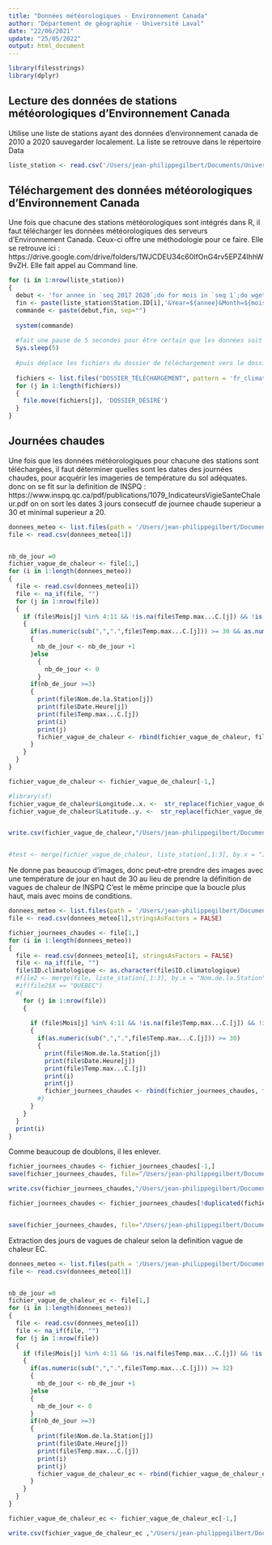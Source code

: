 ```yaml
---
title: "Données météorologiques - Environnement Canada"
author: "Département de géographie - Université Laval"
date: "22/06/2021"
update: "25/05/2022"
output: html_document
---
```


```r
library(filesstrings)
library(dplyr)
```

## Lecture des données de stations météorologiques d'Environnement Canada
Utilise une liste de stations ayant des données d'environnement canada de 2010 a 2020 sauvegarder localement. La liste se retrouve dans le répertoire Data

```r
liste_station <- read.csv('/Users/jean-philippegilbert/Documents/Université Laval/Cartographie vulnérabilité vagues de chaleur accamblante - General/Data/Donnees_meteo/Station Inventory EN_modif_2.csv')
```

## Téléchargement des données météorologiques d'Environnement Canada
Une fois que chacune des stations météorologiques sont intégrés dans R, il faut télécharger les données météorologiques des serveurs d'Environnement Canada. Ceux-ci offre une méthodologie pour ce faire. Elle se retrouve ici : https://drive.google.com/drive/folders/1WJCDEU34c60IfOnG4rv5EPZ4IhhW9vZH. Elle fait appel au Command line.


```r
for (i in 1:nrow(liste_station))
{
  debut <- 'for annee in `seq 2017 2020`;do for mois in `seq 1`;do wget --content-disposition "https://climat.meteo.gc.ca/climate_data/bulk_data_f.html?format=csv&stationID='
  fin <- paste(liste_station$Station.ID[i],'&Year=${annee}&Month=${mois}&Day=14&timeframe=2&submit=++T%C3%A9l%C3%A9charger+% D%0Ades+donn%C3%A9es" ;done;done', sep = "")
  commande <- paste(debut,fin, sep="")
 
  system(commande)
  
  #fait une pause de 5 secondes pour être certain que les données soit toutes téléchargées
  Sys.sleep(5)
  
  #puis déplace les fichiers du dossier de téléchargement vers le dossier désiré.
  
  fichiers <- list.files("DOSSIER_TÉLÉCHARGEMENT", pattern = 'fr_climat', full.names = TRUE)
  for (j in 1:length(fichiers))
  {
    file.move(fichiers[j], 'DOSSIER_DÉSIRÉ')     
  }
}
```

## Journées chaudes
Une fois que les données météorologiques pour chacune des stations sont téléchargées, il faut déterminer quelles sont les dates des journées chaudes, pour acquérir les imageries de température du sol adéquates.
donc on se fit sur la definition de INSPQ : https://www.inspq.qc.ca/pdf/publications/1079_IndicateursVigieSanteChaleur.pdf
on on sort les dates 3 jours consecutf de journee chaude superieur a 30 et minimal superieur a 20.

```r

donnees_meteo <- list.files(path = '/Users/jean-philippegilbert/Documents/Université Laval/Cartographie vulnérabilité vagues de chaleur accamblante - General/Data/Donnees_meteo/Donnees_2010_2020/', full.names = TRUE)
file <- read.csv(donnees_meteo[1]) 


nb_de_jour =0
fichier_vague_de_chaleur <- file[1,]
for (i in 1:length(donnees_meteo))
{
  file <- read.csv(donnees_meteo[i])
  file <- na_if(file, "")
  for (j in 1:nrow(file))
  {
    if (file$Mois[j] %in% 4:11 && !is.na(file$Temp.max...C.[j]) && !is.na(file$Temp.min...C.[j]))
    {
      if(as.numeric(sub(",",".",file$Temp.max...C.[j])) >= 30 && as.numeric(sub(",",".",file$Temp.min...C.[j])) >= 20)
      {
        nb_de_jour <- nb_de_jour +1
      }else
        {
          nb_de_jour <- 0
        }
      if(nb_de_jour >=3)
      {
        print(file$Nom.de.la.Station[j])
        print(file$Date.Heure[j])
        print(file$Temp.max...C.[j])
        print(i)
        print(j)
        fichier_vague_de_chaleur <- rbind(fichier_vague_de_chaleur, file[j,])
      }
    }
  }
}

fichier_vague_de_chaleur <- fichier_vague_de_chaleur[-1,]

#library(sf)
fichier_vague_de_chaleur$Longitude..x. <-  str_replace(fichier_vague_de_chaleur$Longitude..x., ',', '.')
fichier_vague_de_chaleur$Latitude..y. <-  str_replace(fichier_vague_de_chaleur$Latitude..y., ',', '.')


write.csv(fichier_vague_de_chaleur,"/Users/jean-philippegilbert/Documents/Université\ Laval/Cartographie\ vulnérabilité\ vagues\ de\ chaleur\ accamblante\ -\ General/Data/Donnees_meteo/fichier_vague_de_chaleur.csv" )


#test <- merge(fichier_vague_de_chaleur, liste_station[,1:3], by.x = "ID.climatologique" , by.y = "X.1")
```


Ne donne pas beaucoup d'images, donc peut-etre prendre des images avec une température de jour en haut de 30 au lieu 
de prendre la définition de vagues de chaleur de INSPQ
C'est le même principe que la boucle plus haut, mais avec moins de conditions.

``` r

donnees_meteo <- list.files(path = '/Users/jean-philippegilbert/Documents/Université Laval/Cartographie vulnérabilité vagues de chaleur accamblante - General/Data/Donnees_meteo/Donnees_2015_2020/', full.names = TRUE)
file <- read.csv(donnees_meteo[1],stringsAsFactors = FALSE) 

fichier_journees_chaudes <- file[1,]
for (i in 1:length(donnees_meteo))
{
  file <- read.csv(donnees_meteo[i], stringsAsFactors = FALSE)
  file <- na_if(file, "")
  file$ID.climatologique <- as.character(file$ID.climatologique)
  #file2 <- merge(file, liste_station[,1:3], by.x = "Nom.de.la.Station" , by.y = "Modified.Date..2021.03.31.23.34.UTC")
  #if(file2$X == "QUEBEC")
  #{
    for (j in 1:nrow(file))
    {
      
      if (file$Mois[j] %in% 4:11 && !is.na(file$Temp.max...C.[j]) && !is.na(file$Temp.min...C.[j]))#if (file2$Mois[j] %in% 4:11 && !is.na(file2$Temp.max...C.[j]) && !is.na(file2$Temp.min...C.[j]))
      {
        if(as.numeric(sub(",",".",file$Temp.max...C.[j])) >= 30)
        {
          print(file$Nom.de.la.Station[j])
          print(file$Date.Heure[j])
          print(file$Temp.max...C.[j])
          print(i)
          print(j)
          fichier_journees_chaudes <- rbind(fichier_journees_chaudes, file[j,])
        #}
      }
    }
  }
  print(i)
}
```

Comme beaucoup de doublons, il les enlever.

```r
fichier_journees_chaudes <- fichier_journees_chaudes[-1,]
save(fichier_journees_chaudes, file="/Users/jean-philippegilbert/Documents/Université\ Laval/Cartographie\ vulnérabilité\ vagues\ de\ chaleur\ accamblante\ -\ General/Data/Donnees_meteo/fichier_journee_chaude_doublons.rda")

write.csv(fichier_journees_chaudes,"/Users/jean-philippegilbert/Documents/Université\ Laval/Cartographie\ vulnérabilité\ vagues\ de\ chaleur\ accamblante\ -\ General/Data/Donnees_meteo/fichier_journee_30_degcelsius.csv" )

fichier_journees_chaudes <- fichier_journees_chaudes[!duplicated(fichier_journees_chaudes$Date.Heure), ]


save(fichier_journees_chaudes, file="/Users/jean-philippegilbert/Documents/Université\ Laval/Cartographie\ vulnérabilité\ vagues\ de\ chaleur\ accamblante\ -\ General/Data/Donnees_meteo/fichier_journee_chaude_sans_doublons.rda")
```

Extraction des jours de vagues de chaleur selon la definition vague de chaleur EC.

``` r
donnees_meteo <- list.files(path = '/Users/jean-philippegilbert/Documents/Université Laval/Cartographie vulnérabilité vagues de chaleur accamblante - General/Data/Donnees_meteo/Donnees_2010_2020/', full.names = TRUE)
file <- read.csv(donnees_meteo[1]) 


nb_de_jour =0
fichier_vague_de_chaleur_ec <- file[1,]
for (i in 1:length(donnees_meteo))
{
  file <- read.csv(donnees_meteo[i])
  file <- na_if(file, "")
  for (j in 1:nrow(file))
  {
    if (file$Mois[j] %in% 4:11 && !is.na(file$Temp.max...C.[j]) && !is.na(file$Temp.min...C.[j]))
    {
      if(as.numeric(sub(",",".",file$Temp.max...C.[j])) >= 32)
      {
        nb_de_jour <- nb_de_jour +1
      }else
      {
        nb_de_jour <- 0
      }
      if(nb_de_jour >=3)
      {
        print(file$Nom.de.la.Station[j])
        print(file$Date.Heure[j])
        print(file$Temp.max...C.[j])
        print(i)
        print(j)
        fichier_vague_de_chaleur_ec <- rbind(fichier_vague_de_chaleur_ec, file[j,])
      }
    }
  }
}

fichier_vague_de_chaleur_ec <- fichier_vague_de_chaleur_ec[-1,]

write.csv(fichier_vague_de_chaleur_ec ,"/Users/jean-philippegilbert/Documents/Université\ Laval/Cartographie\ vulnérabilité\ vagues\ de\ chaleur\ accamblante\ -\ General/Data/Donnees_meteo/fichier_vagues_de_chaleur_EC.csv" )
```